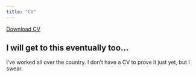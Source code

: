 ```yaml
---
title: "CV"
---
```


<a href="CV.pdf#" class="download" title="Download CV as PDF">Download CV</a>			

## I will get to this eventually too...

I've worked all over the country. I don't have a CV to prove it just yet, but I swear.